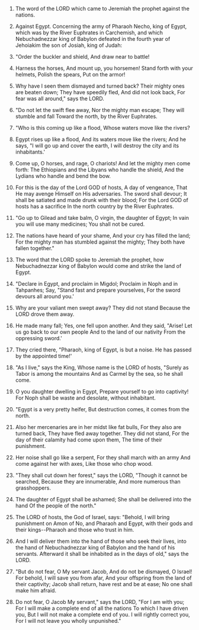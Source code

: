 
1. The word of the LORD which came to Jeremiah the prophet against the nations.

2. Against Egypt. Concerning the army of Pharaoh Necho, king of Egypt, which was by the River Euphrates in Carchemish, and which Nebuchadnezzar king of Babylon defeated in the fourth year of Jehoiakim the son of Josiah, king of Judah:

3. "Order the buckler and shield, And draw near to battle!

4. Harness the horses, And mount up, you horsemen! Stand forth with your helmets, Polish the spears, Put on the armor!

5. Why have I seen them dismayed and turned back? Their mighty ones are beaten down; They have speedily fled, And did not look back, For fear was all around," says the LORD.

6. "Do not let the swift flee away, Nor the mighty man escape; They will stumble and fall Toward the north, by the River Euphrates.

7. "Who is this coming up like a flood, Whose waters move like the rivers?

8. Egypt rises up like a flood, And its waters move like the rivers; And he says, "I will go up and cover the earth, I will destroy the city and its inhabitants.'

9. Come up, O horses, and rage, O chariots! And let the mighty men come forth: The Ethiopians and the Libyans who handle the shield, And the Lydians who handle and bend the bow.

10. For this is the day of the Lord GOD of hosts, A day of vengeance, That He may avenge Himself on His adversaries. The sword shall devour; It shall be satiated and made drunk with their blood; For the Lord GOD of hosts has a sacrifice In the north country by the River Euphrates.

11. "Go up to Gilead and take balm, O virgin, the daughter of Egypt; In vain you will use many medicines; You shall not be cured.

12. The nations have heard of your shame, And your cry has filled the land; For the mighty man has stumbled against the mighty; They both have fallen together."

13. The word that the LORD spoke to Jeremiah the prophet, how Nebuchadnezzar king of Babylon would come and strike the land of Egypt.

14. "Declare in Egypt, and proclaim in Migdol; Proclaim in Noph and in Tahpanhes; Say, "Stand fast and prepare yourselves, For the sword devours all around you.'

15. Why are your valiant men swept away? They did not stand Because the LORD drove them away.

16. He made many fall; Yes, one fell upon another. And they said, "Arise! Let us go back to our own people And to the land of our nativity From the oppressing sword.'

17. They cried there, "Pharaoh, king of Egypt, is but a noise. He has passed by the appointed time!'

18. "As I live," says the King, Whose name is the LORD of hosts, "Surely as Tabor is among the mountains And as Carmel by the sea, so he shall come.

19. O you daughter dwelling in Egypt, Prepare yourself to go into captivity! For Noph shall be waste and desolate, without inhabitant.

20. "Egypt is a very pretty heifer, But destruction comes, it comes from the north.

21. Also her mercenaries are in her midst like fat bulls, For they also are turned back, They have fled away together. They did not stand, For the day of their calamity had come upon them, The time of their punishment.

22. Her noise shall go like a serpent, For they shall march with an army And come against her with axes, Like those who chop wood.

23. "They shall cut down her forest," says the LORD, "Though it cannot be searched, Because they are innumerable, And more numerous than grasshoppers.

24. The daughter of Egypt shall be ashamed; She shall be delivered into the hand Of the people of the north."

25. The LORD of hosts, the God of Israel, says: "Behold, I will bring punishment on Amon of No, and Pharaoh and Egypt, with their gods and their kings--Pharaoh and those who trust in him.

26. And I will deliver them into the hand of those who seek their lives, into the hand of Nebuchadnezzar king of Babylon and the hand of his servants. Afterward it shall be inhabited as in the days of old," says the LORD.

27. "But do not fear, O My servant Jacob, And do not be dismayed, O Israel! For behold, I will save you from afar, And your offspring from the land of their captivity; Jacob shall return, have rest and be at ease; No one shall make him afraid.

28. Do not fear, O Jacob My servant," says the LORD, "For I am with you; For I will make a complete end of all the nations To which I have driven you, But I will not make a complete end of you. I will rightly correct you, For I will not leave you wholly unpunished."



